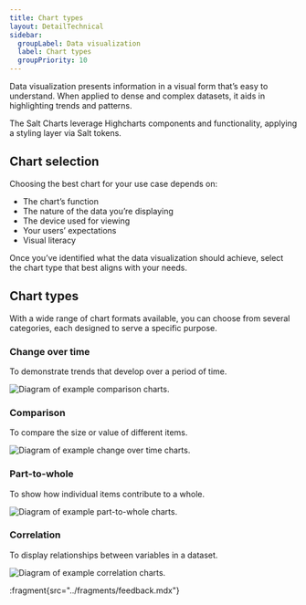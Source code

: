 ```yaml
---
title: Chart types
layout: DetailTechnical
sidebar:
  groupLabel: Data visualization
  label: Chart types
  groupPriority: 10
---
```


Data visualization presents information in a visual form that’s easy to understand. When applied to dense and complex datasets, it aids in highlighting trends and patterns.

The Salt Charts leverage Highcharts components and functionality, applying a styling layer via Salt tokens.

## Chart selection

Choosing the best chart for your use case depends on:

- The chart’s function
- The nature of the data you’re displaying
- The device used for viewing
- Your users’ expectations
- Visual literacy

Once you’ve identified what the data visualization should achieve, select the chart type that best aligns with your needs.

## Chart types

With a wide range of chart formats available, you can choose from several categories, each designed to serve a specific purpose.

### Change over time

To demonstrate trends that develop over a period of time.

<Image
  src="/img/foundations/dataviz-comparison.png"
  alt="Diagram of example comparison charts."
/>

### Comparison

To compare the size or value of different items.

<Image
  src="/img/foundations/dataviz-change-over-time.png"
  alt="Diagram of example change over time charts."
/>

### Part-to-whole

To show how individual items contribute to a whole.

<Image
  src="/img/foundations/dataviz-correlation.png"
  alt="Diagram of example part-to-whole charts."
/>

### Correlation

To display relationships between variables in a dataset.

<Image
  src="/img/foundations/dataviz-part-to-whole.png"
  alt="Diagram of example correlation charts."
/>

:fragment{src="../fragments/feedback.mdx"}
